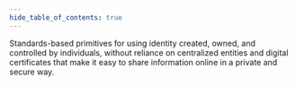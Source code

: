 ```yaml
---
hide_table_of_contents: true
---
```


Standards-based primitives for using <TooltipWrapper trigger="Decentralized Identifiers"> identity created, owned, and controlled by individuals, without reliance on centralized entities </TooltipWrapper> and <TooltipWrapper trigger="Verifiable Credentials">digital certificates that make it easy to share information online in a private and secure way</TooltipWrapper>.
